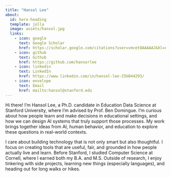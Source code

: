 ```yaml
---
title: "Hansol Lee"
about:
  id: hero-heading
  template: jolla
  image: assets/hansol.jpg
  links:
    - icon: google
      text: Google Scholar
      href: https://scholar.google.com/citations?user=vmcet8AAAAAJ&hl=en
    - icon: github
      text: Github
      href: https://github.com/hansorlee
    - icon: linkedin
      text: LinkedIn
      href: https://www.linkedin.com/in/hansol-lee-25b044293/
    - icon: envelope
      text: Email
      href: mailto:hansol@stanford.edu
---
```

:::{#hero-heading}

Hi there! I’m Hansol Lee, a Ph.D. candidate in Education Data Science at Stanford University, where I’m advised by Prof. Ben Domingue. I’m curious about how people learn and make decisions in educational settings, and how we can design AI systems that truly support those processes. My work brings together ideas from AI, human behavior, and education to explore these questions in real-world contexts.

I care about building technology that is not only smart but also thoughtful. I focus on creating tools that are useful, fair, and grounded in how people actually live and learn. Before Stanford, I studied Computer Science at Cornell, where I earned both my B.A. and M.S. Outside of research, I enjoy tinkering with side projects, learning new things (especially languages), and heading out for long walks or hikes.
:::

